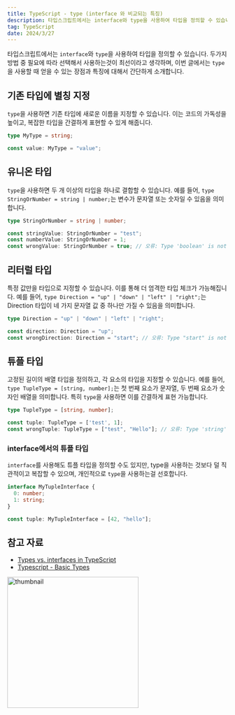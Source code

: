 ```yaml
---
title: TypeScript - type (interface 와 비교되는 특징)
description: 타입스크립트에서는 interface와 type을 사용하여 타입을 정의할 수 있습니다. 두가지 방법 중 필요에 따라 선택해서 사용하는것이 최선이라고 생각하며, 이번 글에서는 type을 사용할 때 얻을 수 있는 장점과 특징에 대해서 간단하게 소개합니다.
tag: TypeScript
date: 2024/3/27
---
```


타입스크립트에서는 `interface`와 `type`을 사용하여 타입을 정의할 수 있습니다.
두가지 방법 중 필요에 따라 선택해서 사용하는것이 최선이라고 생각하며,
이번 글에서는 `type`을 사용할 때 얻을 수 있는 장점과 특징에 대해서 간단하게 소개합니다.

## 기존 타입에 별칭 지정

`type`을 사용하면 기존 타입에 새로운 이름을 지정할 수 있습니다.
이는 코드의 가독성을 높이고, 복잡한 타입을 간결하게 표현할 수 있게 해줍니다.
```ts
type MyType = string;

const value: MyType = "value";
```

## 유니온 타입
`type`을 사용하면 두 개 이상의 타입을 하나로 결합할 수 있습니다.
예를 들어, `type StringOrNumber = string | number;`는 변수가 문자열 또는 숫자일 수 있음을 의미합니다.
```ts
type StringOrNumber = string | number;

const stringValue: StringOrNumber = "test";
const numberValue: StringOrNumber = 1;
const wrongValue: StringOrNumber = true; // 오류: Type 'boolean' is not assignable to type 'StringOrNumber'.
```

## 리터럴 타입
특정 값만을 타입으로 지정할 수 있습니다. 이를 통해 더 엄격한 타입 체크가 가능해집니다.
예를 들어, `type Direction = "up" | "down" | "left" | "right";`는 Direction 타입이 네 가지 문자열 값 중 하나만 가질 수 있음을 의미합니다.
```ts
type Direction = "up" | "down" | "left" | "right";

const direction: Direction = "up";
const wrongDirection: Direction = "start"; // 오류: Type "start" is not assignable to type 'Direction'.
```

## 튜플 타입
고정된 길이의 배열 타입을 정의하고, 각 요소의 타입을 지정할 수 있습니다.
예를 들어, `type TupleType = [string, number];`는 첫 번째 요소가 문자열, 두 번째 요소가 숫자인 배열을 의미합니다.
특히 `type`을 사용하면 이를 간결하게 표현 가능합니다.
```ts
type TupleType = [string, number];

const tuple: TupleType = ['test', 1];
const wrongTuple: TupleType = ["test", "Hello"]; // 오류: Type 'string' is not assignable to type 'number'.
```

### interface에서의 튜플 타입
`interface`를 사용해도 튜플 타입을 정의할 수도 있지만, type을 사용하는 것보다 덜 직관적이고 복잡할 수 있으며, 개인적으로 `type`을 사용하는걸 선호합니다.
```ts
interface MyTupleInterface {
  0: number;
  1: string;
}

const tuple: MyTupleInterface = [42, "hello"];
```


## 참고 자료
- [Types vs. interfaces in TypeScript](https://medium.com/@Evelyn.Taylor/types-vs-interfaces-in-typescript-1b306644ebb6)
- [Typescript - Basic Types](https://www.typescriptlang.org/docs/handbook/basic-types.html)


<img alt="thumbnail" src="https://velog.velcdn.com/images/freejak5520/post/6781e797-44a1-4e71-970b-519d780d40c6/image.png" width="300px"/>